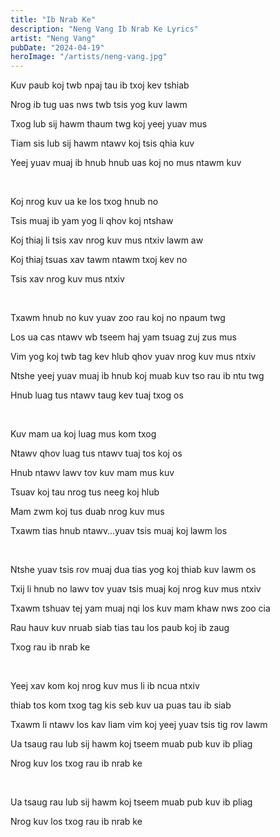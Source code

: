 ```yaml
---
title: "Ib Nrab Ke"
description: "Neng Vang Ib Nrab Ke Lyrics"
artist: "Neng Vang"
pubDate: "2024-04-19"
heroImage: "/artists/neng-vang.jpg"
---
```


Kuv paub koj twb npaj tau ib txoj kev tshiab

Nrog ib tug uas nws twb tsis yog kuv lawm

Txog lub sij hawm thaum twg koj yeej yuav mus

Tiam sis lub sij hawm ntawv koj tsis qhia kuv

Yeej yuav muaj ib hnub hnub uas koj no mus ntawm kuv

<br />

Koj nrog kuv ua ke los txog hnub no

Tsis muaj ib yam yog li qhov koj ntshaw

Koj thiaj li tsis xav nrog kuv mus ntxiv lawm aw

Koj thiaj tsuas xav tawm ntawm txoj kev no

Tsis xav nrog kuv mus ntxiv

<br />

Txawm hnub no kuv yuav zoo rau koj no npaum twg

Los ua cas ntawv wb tseem haj yam tsuag zuj zus mus

Vim yog koj twb tag kev hlub qhov yuav nrog kuv mus ntxiv

Ntshe yeej yuav muaj ib hnub koj muab kuv tso rau ib ntu twg

Hnub luag tus ntawv taug kev tuaj txog os

<br />

Kuv mam ua koj luag mus kom txog

Ntawv qhov luag tus ntawv tuaj tos koj os

Hnub ntawv lawv tov kuv mam mus kuv

Tsuav koj tau nrog tus neeg koj hlub

Mam zwm koj tus duab nrog kuv mus

Txawm tias hnub ntawv…yuav tsis muaj koj lawm los

<br />

Ntshe yuav tsis rov muaj dua tias yog koj thiab kuv lawm os

Txij li hnub no lawv tov yuav tsis muaj koj nrog kuv mus ntxiv

Txawm tshuav tej yam muaj nqi los kuv mam khaw nws zoo cia

Rau hauv kuv nruab siab tias tau los paub koj ib zaug

Txog rau ib nrab ke

<br />

Yeej xav kom koj nrog kuv mus li ib ncua ntxiv

thiab tos kom txog tag kis seb kuv ua puas tau ib siab

Txawm li ntawv los kav liam vim koj yeej yuav tsis tig rov lawm

Ua tsaug rau lub sij hawm koj tseem muab pub kuv ib pliag

Nrog kuv los txog rau ib nrab ke

<br />

Ua tsaug rau lub sij hawm koj tseem muab pub kuv ib pliag

Nrog kuv los txog rau ib nrab ke
